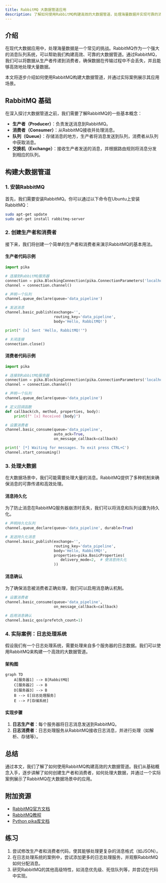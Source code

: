 ```yaml
---
title: RabbitMQ 大数据管道应用
description: 了解如何使用RabbitMQ构建高效的大数据管道，处理海量数据并实现可靠的消息传递。
---
```


## 介绍

在现代大数据应用中，处理海量数据是一个常见的挑战。RabbitMQ作为一个强大的消息队列系统，可以帮助我们构建高效、可靠的大数据管道。通过RabbitMQ，我们可以将数据从生产者传递到消费者，确保数据在传输过程中不会丢失，并且能够高效地处理大量数据。

本文将逐步介绍如何使用RabbitMQ构建大数据管道，并通过实际案例展示其应用场景。

## RabbitMQ 基础

在深入探讨大数据管道之前，我们需要了解RabbitMQ的一些基本概念：

- **生产者（Producer）**：负责发送消息到RabbitMQ。
- **消费者（Consumer）**：从RabbitMQ接收并处理消息。
- **队列（Queue）**：存储消息的地方，生产者将消息发送到队列，消费者从队列中获取消息。
- **交换机（Exchange）**：接收生产者发送的消息，并根据路由规则将消息分发到相应的队列。

## 构建大数据管道

### 1. 安装RabbitMQ

首先，我们需要安装RabbitMQ。你可以通过以下命令在Ubuntu上安装RabbitMQ：

```bash
sudo apt-get update
sudo apt-get install rabbitmq-server
```

### 2. 创建生产者和消费者

接下来，我们将创建一个简单的生产者和消费者来演示RabbitMQ的基本用法。

#### 生产者代码示例

```python
import pika

# 连接到RabbitMQ服务器
connection = pika.BlockingConnection(pika.ConnectionParameters('localhost'))
channel = connection.channel()

# 声明一个队列
channel.queue_declare(queue='data_pipeline')

# 发送消息
channel.basic_publish(exchange='',
                      routing_key='data_pipeline',
                      body='Hello, RabbitMQ!')

print(" [x] Sent 'Hello, RabbitMQ!'")

# 关闭连接
connection.close()
```

#### 消费者代码示例

```python
import pika

# 连接到RabbitMQ服务器
connection = pika.BlockingConnection(pika.ConnectionParameters('localhost'))
channel = connection.channel()

# 声明一个队列
channel.queue_declare(queue='data_pipeline')

# 定义回调函数
def callback(ch, method, properties, body):
    print(f" [x] Received {body}")

# 设置消费者
channel.basic_consume(queue='data_pipeline',
                      auto_ack=True,
                      on_message_callback=callback)

print(' [*] Waiting for messages. To exit press CTRL+C')
channel.start_consuming()
```

### 3. 处理大数据

在大数据场景中，我们可能需要处理大量的消息。RabbitMQ提供了多种机制来确保消息的可靠传递和高效处理。

#### 消息持久化

为了防止消息在RabbitMQ服务器崩溃时丢失，我们可以将消息和队列设置为持久化。

```python
# 声明持久化队列
channel.queue_declare(queue='data_pipeline', durable=True)

# 发送持久化消息
channel.basic_publish(exchange='',
                      routing_key='data_pipeline',
                      body='Hello, RabbitMQ!',
                      properties=pika.BasicProperties(
                         delivery_mode=2,  # 使消息持久化
                      ))
```

#### 消息确认

为了确保消息被消费者正确处理，我们可以启用消息确认机制。

```python
# 设置消费者
channel.basic_consume(queue='data_pipeline',
                      on_message_callback=callback)

# 启用消息确认
channel.basic_qos(prefetch_count=1)
```

### 4. 实际案例：日志处理系统

假设我们有一个日志处理系统，需要处理来自多个服务器的日志数据。我们可以使用RabbitMQ来构建一个高效的大数据管道。

#### 架构图

```mermaid
graph TD
    A[服务器1] --> B[RabbitMQ]
    C[服务器2] --> B
    D[服务器3] --> B
    B --> E[日志处理服务]
    E --> F[存储系统]
```

#### 实现步骤

1. **日志生产者**：每个服务器将日志消息发送到RabbitMQ。
2. **日志消费者**：日志处理服务从RabbitMQ接收日志消息，并进行处理（如解析、存储等）。

## 总结

通过本文，我们了解了如何使用RabbitMQ构建高效的大数据管道。我们从基础概念入手，逐步讲解了如何创建生产者和消费者，如何处理大数据，并通过一个实际案例展示了RabbitMQ在大数据场景中的应用。

## 附加资源

- [RabbitMQ官方文档](https://www.rabbitmq.com/documentation.html)
- [RabbitMQ教程](https://www.rabbitmq.com/getstarted.html)
- [Python pika库文档](https://pika.readthedocs.io/en/stable/)

## 练习

1. 尝试修改生产者和消费者代码，使其能够处理更复杂的消息格式（如JSON）。
2. 在日志处理系统的案例中，尝试添加更多的日志处理服务，并观察RabbitMQ如何分配消息。
3. 研究RabbitMQ的其他高级特性，如消息优先级、死信队列等，并尝试在代码中实现。
